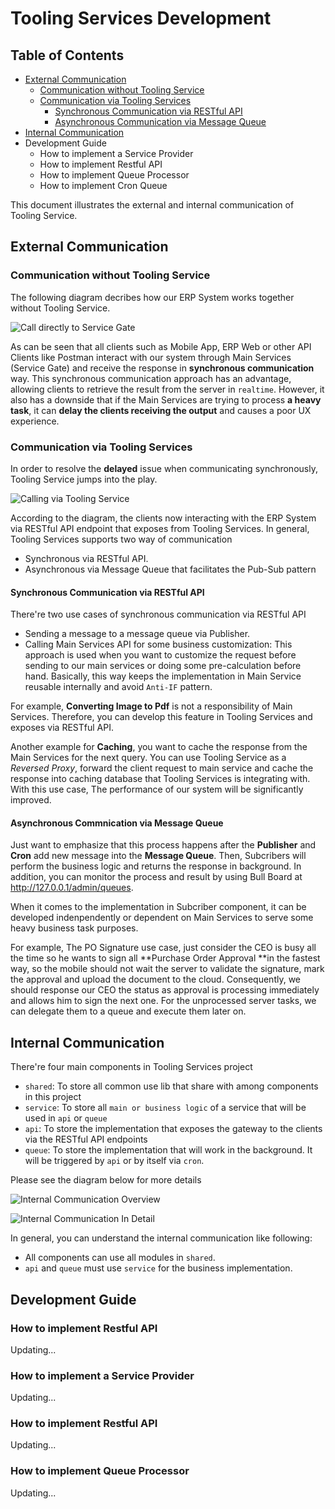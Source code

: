 # Tooling Services Development

## Table of Contents

- [External Communication](#external-communication)
  - [Communication without Tooling Service](#communication-without-tooling-service)
  - [Communication via Tooling Services](#communication-via-tooling-services)
    - [Synchronous Communication via RESTful API](#synchronous-communication-via-restful-api)
    - [Asynchronous Communication via Message Queue](#asynchronous-commnication-via-message-queue)
- [Internal Communication](#internal-communication)
- Development Guide
  - How to implement a Service Provider
  - How to implement Restful API
  - How to implement Queue Processor
  - How to implement Cron Queue

This document illustrates the external and internal communication of Tooling Service.

## External Communication

### Communication without Tooling Service

The following diagram decribes how our ERP System works together without Tooling Service.

![Call directly to Service Gate](../../public/development-guide/tooling-service-direct-communication.png)

As can be seen that all clients such as Mobile App, ERP Web or other API Clients like Postman interact with our system through Main Services (Service Gate) and receive the response in **synchronous communication** way. This synchronous communication approach has an advantage, allowing clients to retrieve the result from the server in `realtime`. However, it also has a downside that if the Main Services are trying to process **a heavy task**, it can **delay the clients receiving the output** and causes a poor UX experience.

### Communication via Tooling Services

In order to resolve the **delayed** issue when communicating synchronously, Tooling Service jumps into the play.

![Calling via Tooling Service](../../public/development-guide/tooling-service-communication.png)

According to the diagram, the clients now interacting with the ERP System via RESTful API endpoint that exposes from Tooling Services. In general, Tooling Services supports two way of communication

- Synchronous via RESTful API.
- Asynchronous via Message Queue that facilitates the Pub-Sub pattern

#### Synchronous Communication via RESTful API

There're two use cases of synchronous communication via RESTful API

- Sending a message to a message queue via Publisher.
- Calling Main Services API for some business customization: This approach is used when you want to customize the request before sending to our main services or doing some pre-calculation before hand. Basically, this way keeps the implementation in Main Service reusable internally and avoid `Anti-IF` pattern.

For example, **Converting Image to Pdf** is not a responsibility of Main Services. Therefore, you can develop this feature in Tooling Services and exposes via RESTful API.

Another example for **Caching**, you want to cache the response from the Main Services for the next query. You can use Tooling Service as a _Reversed Proxy_, forward the client request to main service and cache the response into caching database that Tooling Services is integrating with. With this use case, The performance of our system will be significantly improved.

#### Asynchronous Commnication via Message Queue

Just want to emphasize that this process happens after the **Publisher** and **Cron** add new message into the **Message Queue**. Then, Subcribers will perform the business logic and returns the response in background. In addition, you can monitor the process and result by using Bull Board at http://127.0.0.1/admin/queues.

When it comes to the implementation in Subcriber component, it can be developed indenpendently or dependent on Main Services to serve some heavy business task purposes.

For example, The PO Signature use case, just consider the CEO is busy all the time so he wants to sign all **Purchase Order Approval **in the fastest way, so the mobile should not wait the server to validate the signature, mark the approval and upload the document to the cloud. Consequently, we should response our CEO the status as approval is processing immediately and allows him to sign the next one. For the unprocessed server tasks, we can delegate them to a queue and execute them later on.

## Internal Communication

There're four main components in Tooling Services project

- `shared`: To store all common use lib that share with among components in this project
- `service`: To store all `main or business logic` of a service that will be used in `api` or `queue`
- `api`: To store the implementation that exposes the gateway to the clients via the RESTful API endpoints
- `queue`: To store the implementation that will work in the background. It will be triggered by `api` or by itself via `cron`.

Please see the diagram below for more details

![Internal Communication Overview](../../public/development-guide/tooling-service-internal-communication-1.png)

![Internal Communication In Detail](../../public/development-guide/tooling-service-internal-communication-2.png)

In general, you can understand the internal communication like following:

- All components can use all modules in `shared`.
- `api` and `queue` must use `service` for the business implementation.

## Development Guide

### How to implement Restful API

Updating...

### How to implement a Service Provider

Updating...

### How to implement Restful API

Updating...

### How to implement Queue Processor

Updating...

